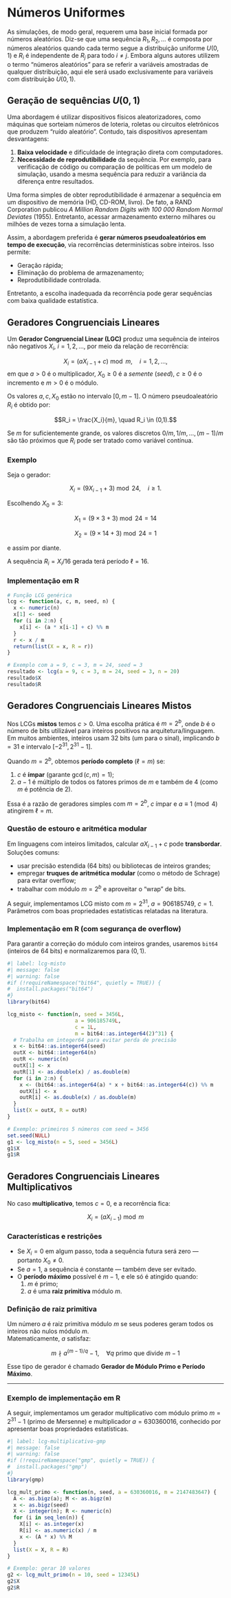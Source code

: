 # Números Uniformes

As simulações, de modo geral, requerem uma base inicial formada por números aleatórios. Diz-se que uma sequência $R_1, R_2, \ldots$ é composta por números aleatórios quando cada termo segue a distribuição uniforme $U(0,1)$ e $R_i$ é independente de $R_j$ para todo $i \neq j$. Embora alguns autores utilizem o termo “números aleatórios” para se referir a variáveis amostradas de qualquer distribuição, aqui ele será usado exclusivamente para variáveis com distribuição $U(0,1)$.

## Geração de sequências $U(0,1)$

Uma abordagem é utilizar dispositivos físicos aleatorizadores, como máquinas que sorteiam números de loteria, roletas ou circuitos eletrônicos que produzem “ruído aleatório”. Contudo, tais dispositivos apresentam desvantagens:

1. **Baixa velocidade** e dificuldade de integração direta com computadores.
2. **Necessidade de reprodutibilidade** da sequência. Por exemplo, para verificação de código ou comparação de políticas em um modelo de simulação, usando a mesma sequência para reduzir a variância da diferença entre resultados.

Uma forma simples de obter reprodutibilidade é armazenar a sequência em um dispositivo de memória (HD, CD-ROM, livro). De fato, a RAND Corporation publicou *A Million Random Digits with 100 000 Random Normal Deviates* (1955). Entretanto, acessar armazenamento externo milhares ou milhões de vezes torna a simulação lenta.

Assim, a abordagem preferida é **gerar números pseudoaleatórios em tempo de execução**, via recorrências determinísticas sobre inteiros. Isso permite:

- Geração rápida;
- Eliminação do problema de armazenamento;
- Reprodutibilidade controlada.

Entretanto, a escolha inadequada da recorrência pode gerar sequências com baixa qualidade estatística.


## Geradores Congruenciais Lineares

Um **Gerador Congruencial Linear (LGC)** produz uma sequência de inteiros não negativos $X_i$, $i = 1, 2, \ldots$, por meio da relação de recorrência:

$$X_i = (a X_{i-1} + c) \bmod m, \quad i = 1, 2, \ldots,$$
em que $a > 0$ é o multiplicador, $X_0 \ge 0$ é a *semente* (*seed*), $c \ge 0$ é o incremento e $m > 0$ é o módulo.

Os valores  $a, c, X_0$ estão no intervalo $[0, m-1]$. O número pseudoaleatório $R_i$ é obtido por:


$$R_i = \frac{X_i}{m}, \quad R_i \in (0,1).$$

Se $m$ for suficientemente grande, os valores discretos $0/m, 1/m, \ldots, (m-1)/m$ são tão próximos que $R_i$ pode ser tratado como variável contínua.


### Exemplo

Seja o gerador:

$$X_i = (9 X_{i-1} + 3) \bmod 24, \quad i \geq 1.$$

Escolhendo $X_0 = 3$:


$$X_1 = (9 \times 3 + 3) \bmod 24 = 14$$

$$X_2 = (9 \times 14 + 3) \bmod 24 = 1$$

e assim por diante.

A sequência $R_i = X_i / 16$ gerada terá período $\ell = 16$.

### Implementação em R

```r
# Função LCG genérica
lcg <- function(a, c, m, seed, n) {
  x <- numeric(n)
  x[1] <- seed
  for (i in 2:n) {
    x[i] <- (a * x[i-1] + c) %% m
  }
  r <- x / m
  return(list(X = x, R = r))
}

# Exemplo com a = 9, c = 3, m = 24, seed = 3
resultado <- lcg(a = 9, c = 3, m = 24, seed = 3, n = 20)
resultado$X
resultado$R
```

## Geradores Congruenciais Lineares Mistos

Nos LCGs **mistos** temos $c>0$. Uma escolha prática é $m = 2^b$, onde $b$ é o número de bits utilizável para inteiros positivos na arquitetura/linguagem. Em muitos ambientes, inteiros usam 32 bits (um para o sinal), implicando $b=31$ e intervalo $[-2^{31}, 2^{31}-1]$.

Quando $m=2^b$, obtemos **período completo** ($\ell=m$) se:

1) $c$ é **ímpar** (garante $\gcd(c,m)=1$);  
2) $a-1$ é múltiplo de todos os fatores primos de $m$ e também de 4 (como $m$ é potência de 2).

Essa é a razão de geradores simples com $m=2^b$, $c$ ímpar e $a \equiv 1 \pmod 4$ atingirem $\ell=m$.

### Questão de estouro e aritmética modular

Em linguagens com inteiros limitados, calcular $aX_{i-1}+c$ pode **transbordar**. Soluções comuns:

- usar precisão estendida (64 bits) ou bibliotecas de inteiros grandes;
- empregar **truques de aritmética modular** (como o método de Schrage) para evitar overflow;
- trabalhar com módulo $m=2^b$ e aproveitar o “wrap” de bits.

A seguir, implementamos LCG misto com $m=2^{31}$, $a=906185749$, $c=1$. Parâmetros com boas propriedades estatísticas relatadas na literatura.

### Implementação em R (com segurança de overflow)

Para garantir a correção do módulo com inteiros grandes, usaremos `bit64` (inteiros de 64 bits) e normalizaremos para $(0,1)$.

```r
#| label: lcg-misto
#| message: false
#| warning: false
#if (!requireNamespace("bit64", quietly = TRUE)) {
#  install.packages("bit64")
#}
library(bit64)

lcg_misto <- function(n, seed = 3456L,
                      a = 906185749L,
                      c = 1L,
                      m = bit64::as.integer64(2)^31) {
  # Trabalha em integer64 para evitar perda de precisão
  x <- bit64::as.integer64(seed)
  outX <- bit64::integer64(n)
  outR <- numeric(n)
  outX[1] <- x
  outR[1] <- as.double(x) / as.double(m)
  for (i in 2:n) {
    x <- (bit64::as.integer64(a) * x + bit64::as.integer64(c)) %% m
    outX[i] <- x
    outR[i] <- as.double(x) / as.double(m)
  }
  list(X = outX, R = outR)
}

# Exemplo: primeiros 5 números com seed = 3456
set.seed(NULL)
g1 <- lcg_misto(n = 5, seed = 3456L)
g1$X
g1$R
```

## Geradores Congruenciais Lineares Multiplicativos

No caso **multiplicativo**, temos $c = 0$, e a recorrência fica:

$$
X_i = (a X_{i-1}) \bmod m
$$

### Características e restrições

- Se $X_i = 0$ em algum passo, toda a sequência futura será zero — portanto $X_0 \neq 0$.
- Se $a = 1$, a sequência é constante — também deve ser evitado.
- O **período máximo** possível é $m - 1$, e ele só é atingido quando:
  1. $m$ é primo;
  2. $a$ é uma **raiz primitiva** módulo $m$.

### Definição de raiz primitiva

Um número $a$ é raiz primitiva módulo $m$ se seus poderes geram todos os inteiros não nulos módulo $m$.  
Matematicamente, $a$ satisfaz:

$$
m \nmid a^{(m-1)/q} - 1, \quad \forall q \text{ primo que divide } m-1
$$

Esse tipo de gerador é chamado **Gerador de Módulo Primo e Período Máximo**.

---

### Exemplo de implementação em R

A seguir, implementamos um gerador multiplicativo com módulo primo $m = 2^{31} - 1$ (primo de Mersenne) e multiplicador $a = 630360016$, conhecido por apresentar boas propriedades estatísticas.

```r
#| label: lcg-multiplicativo-gmp
#| message: false
#| warning: false
#if (!requireNamespace("gmp", quietly = TRUE)) {
#  install.packages("gmp")
#}
library(gmp)

lcg_mult_primo <- function(n, seed, a = 630360016, m = 2147483647) {
  A <- as.bigz(a); M <- as.bigz(m)
  x <- as.bigz(seed)
  X <- integer(n); R <- numeric(n)
  for (i in seq_len(n)) {
    X[i] <- as.integer(x)    
    R[i] <- as.numeric(x) / m    
    x <- (A * x) %% M            
  }
  list(X = X, R = R)
}

# Exemplo: gerar 10 valores
g2 <- lcg_mult_primo(n = 10, seed = 12345L)
g2$X
g2$R
```
